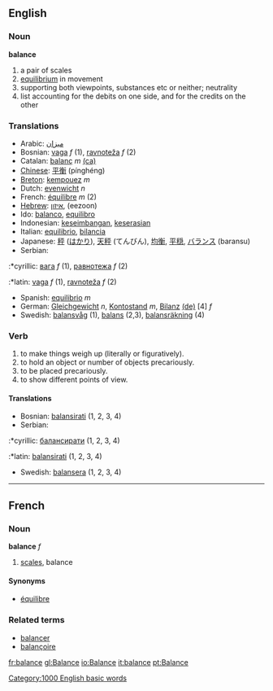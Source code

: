 ==English==

=== Noun ===
'''balance'''
# a pair of scales
# [[equilibrium]] in movement
# supporting both viewpoints, substances etc or neither; neutrality
# list accounting for the debits on one side, and for the credits on the other

=== Translations ===
*Arabic: [[ميزان]]
*Bosnian: [[vaga]] ''f'' (1), [[ravnoteža]] ''f'' (2)
*Catalan: [[balanç]] ''m'' [[:ca:balanç|(ca)]] 
*[[Chinese]]: [[平衡]] (pínghéng)
*[[Breton]]: [[kempouez]] ''m''
*Dutch: [[evenwicht]] ''n''
*French: [[équilibre]] ''m'' (2)
*[[Hebrew]]: [[איזון]], (eezoon)
*Ido: [[balanco]], [[equilibro]]
*Indonesian: [[imbang|keseimbangan]], [[serasi|keserasian]]
*Italian: [[equilibrio]], [[bilancia]]
*Japanese: [[秤]] ([[はかり]]), [[天秤]] (てんびん), [[均衡]], [[平穏]], [[バランス]] (baransu)
*Serbian:
:*cyrillic: [[вага]] ''f'' (1), [[равнотежа]] ''f'' (2)
:*latin: [[vaga]] ''f'' (1), [[ravnoteža]] ''f'' (2)
*Spanish: [[equilibrio]] ''m''
*German: [[Gleichgewicht]] ''n'', [[Kontostand]] ''m'', [[Bilanz]] [[:de:Bilanz|(de)]] [4] ''f''
*Swedish: [[balansvåg]] (1), [[balans]] (2,3), [[balansräkning]] (4)

=== Verb ===
{{en-infl-reg-vowel|balanc|e}}
#to make things weigh up (literally or figuratively).
#to hold an object or number of objects precariously.
#to be placed precariously.
#to show different points of view.

====Translations====
*Bosnian: [[balansirati]] (1, 2, 3, 4)
*Serbian:
:*cyrillic: [[балансирати]] (1, 2, 3, 4)
:*latin: [[balansirati]] (1, 2, 3, 4)
*Swedish: [[balansera]] (1, 2, 3, 4)

----

==French==
===Noun===
'''balance''' ''f''

# [[scales]], balance

====Synonyms====
*[[équilibre]]

===Related terms===
*[[balancer]]
*[[balançoire]]
[[Category:1000 English basic words]]

[[fr:balance]]
[[gl:Balance]]
[[io:Balance]]
[[it:balance]]
[[pt:Balance]]